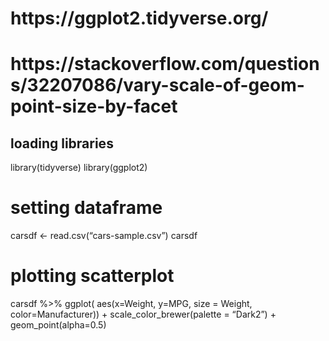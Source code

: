 # https://ggplot2.tidyverse.org/
# https://stackoverflow.com/questions/32207086/vary-scale-of-geom-point-size-by-facet

## loading libraries
library(tidyverse)
library(ggplot2)

# setting dataframe
carsdf <- read.csv("cars-sample.csv")
carsdf

# plotting scatterplot
carsdf %>% 
  ggplot( aes(x=Weight, y=MPG, size = Weight, color=Manufacturer)) +
  scale_color_brewer(palette = "Dark2") +
  geom_point(alpha=0.5)
